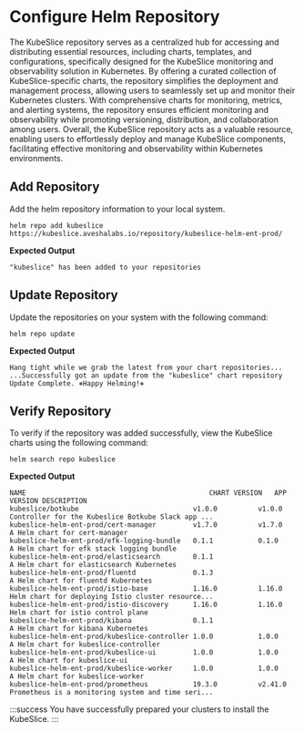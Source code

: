 # Configure Helm Repository
The KubeSlice repository serves as a centralized hub for accessing and distributing 
essential resources, including charts, templates, and configurations, specifically designed 
for the KubeSlice monitoring and observability solution in Kubernetes. By offering a curated 
collection of KubeSlice-specific charts, the repository simplifies the deployment and 
management process, allowing users to seamlessly set up and monitor their Kubernetes clusters. 
With comprehensive charts for monitoring, metrics, and alerting systems, the repository ensures 
efficient monitoring and observability while promoting versioning, distribution, and 
collaboration among users. Overall, the KubeSlice repository acts as a valuable resource, 
enabling users to effortlessly deploy and manage KubeSlice components, facilitating effective 
monitoring and observability within Kubernetes environments.

## Add Repository

Add the helm repository information to your local system.

   ```
   helm repo add kubeslice https://kubeslice.aveshalabs.io/repository/kubeslice-helm-ent-prod/ 
   ```

   **Expected Output**

   ``` 
   "kubeslice" has been added to your repositories
   ```

## Update Repository
Update the repositories on your system with the following command:

   ``` 
   helm repo update
   ```

   **Expected Output**

   ``` 
   Hang tight while we grab the latest from your chart repositories...
   ...Successfully got an update from the "kubeslice" chart repository
   Update Complete. ⎈Happy Helming!⎈
   ```
## Verify Repository
To verify if the repository was added successfully, view the KubeSlice
charts using the following command:

   ``` 
   helm search repo kubeslice
   ```

   **Expected Output**

   ```
   NAME                                     		CHART VERSION	APP VERSION	DESCRIPTION                                       
   kubeslice/botkube                       		v1.0.0        	v1.0.0      Controller for the Kubeslice Botkube Slack app ...
   kubeslice-helm-ent-prod/cert-manager        	v1.7.0       	v1.7.0     	A Helm chart for cert-manager                     
   kubeslice-helm-ent-prod/efk-logging-bundle  	0.1.1        	0.1.0      	A Helm chart for efk stack logging bundle         
   kubeslice-helm-ent-prod/elasticsearch       	0.1.1        	           	A Helm chart for elasticsearch Kubernetes         
   kubeslice-helm-ent-prod/fluentd             	0.1.3        	           	A Helm chart for fluentd Kubernetes               
   kubeslice-helm-ent-prod/istio-base          	1.16.0       	1.16.0     	Helm chart for deploying Istio cluster resource...
   kubeslice-helm-ent-prod/istio-discovery     	1.16.0       	1.16.0     	Helm chart for istio control plane                
   kubeslice-helm-ent-prod/kibana              	0.1.1        	           	A Helm chart for kibana Kubernetes                
   kubeslice-helm-ent-prod/kubeslice-controller	1.0.0        	1.0.0      	A Helm chart for kubeslice-controller             
   kubeslice-helm-ent-prod/kubeslice-ui        	1.0.0        	1.0.0      	A Helm chart for kubeslice-ui                     
   kubeslice-helm-ent-prod/kubeslice-worker    	1.0.0        	1.0.0      	A Helm chart for kubeslice-worker                 
   kubeslice-helm-ent-prod/prometheus          	19.3.0       	v2.41.0    	Prometheus is a monitoring system and time seri...
   ```
 
:::success
You have successfully prepared your clusters to install the KubeSlice.
:::